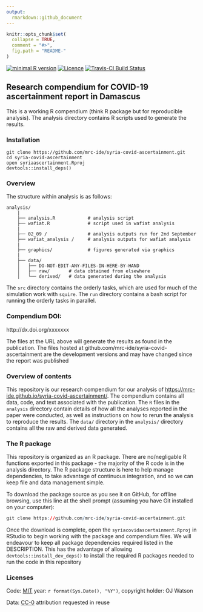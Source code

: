 ```yaml
---
output:
  rmarkdown::github_document
---
```


<!-- README.md is generated from README.Rmd. Please edit that file -->

```r
knitr::opts_chunk$set(
  collapse = TRUE,
  comment = "#>",
  fig.path = "README-"
)
```
[![minimal R version](https://img.shields.io/badge/R%3E%3D-`r as.character(getRversion())`-brightgreen.svg)](https://cran.r-project.org/)
[![Licence](https://img.shields.io/github/license/mashape/apistatus.svg)](http://choosealicense.com/licenses/mit/) 
[![Travis-CI Build Status](https://travis-ci.org/mrc-ide/syria-covid-ascertainment.png?branch=master)](https://travis-ci.org/mrc-ide/syria-covid-ascertainment) 

## Research compendium for COVID-19 ascertainment report in Damascus

This is a working R compendium (think R package but for reproducible analysis). The analysis directory contains R scripts used to generate the results. 

### Installation

```
git clone https://github.com/mrc-ide/syria-covid-ascertainment.git
cd syria-covid-ascertainment
open syriaascertainment.Rproj
devtools::install_deps()
```

### Overview

The structure within analysis is as follows:

```
analysis/
    |
    ├── analysis.R            # analysis script
    ├── wafiat.R              # script used in wafiat analysis
    |
    ├── 02_09 /               # analysis outputs run for 2nd September
    ├── wafiat_analysis /     # analysis outputs for wafiat analysis
    |
    ├── graphics/             # figures generated via graphics
    |
    ├── data/
    │   ├── DO-NOT-EDIT-ANY-FILES-IN-HERE-BY-HAND
    │   ├── raw/       # data obtained from elsewhere
    │   └── derived/   # data generated during the analysis
```

The `src` directory contains the orderly tasks, which are used for much of the simulation work with `squire`. The `run` directory contains a bash script for running the orderly tasks in parallel. 

### Compendium DOI: 
 
http://dx.doi.org/xxxxxxx

The files at the URL above will generate the results as found in the publication. The files hosted at github.com/mrc-ide/syria-covid-ascertainment are the development versions and may have changed since the report was published

### Overview of contents

This repository is our research compendium for our analysis of [https://mrc-ide.github.io/syria-covid-ascertainment/](https://mrc-ide.github.io/syria-covid-ascertainment/). The compendium contains all data, code, and text associated with the publication. The `R` files in the `analysis` directory contain details of how all the analyses reported in the paper were conducted, as well as instructions on how to rerun the analysis to reproduce the results. The `data/` directory in the `analysis/` directory contains all the raw and derived data generated. 

### The R package 

This repository is organized as an R package. There are no/negligable R functions exported in this package - the majority of the R code is in the analysis directory. The R package structure is here to help manage dependencies, to take advantage of continuous integration, and so we can keep file and data management simple.

To download the package source as you see it on GitHub, for offline browsing, use this line at the shell prompt (assuming you have Git installed on your computer):

```r
git clone https://github.com/mrc-ide/syria-covid-ascertainment.git
```

Once the download is complete, open the `syriacovidascertainment.Rproj` in RStudio to begin working with the package and compendium files. We will endeavour to keep all package dependencies required listed in the DESCRIPTION. This has the advantage of allowing `devtools::install_dev_deps()` to install the required R packages needed to run the code in this repository

### Licenses

Code: [MIT](http://opensource.org/licenses/MIT) year: `r format(Sys.Date(), "%Y")`, copyright holder: OJ Watson

Data: [CC-0](http://creativecommons.org/publicdomain/zero/1.0/) attribution requested in reuse
